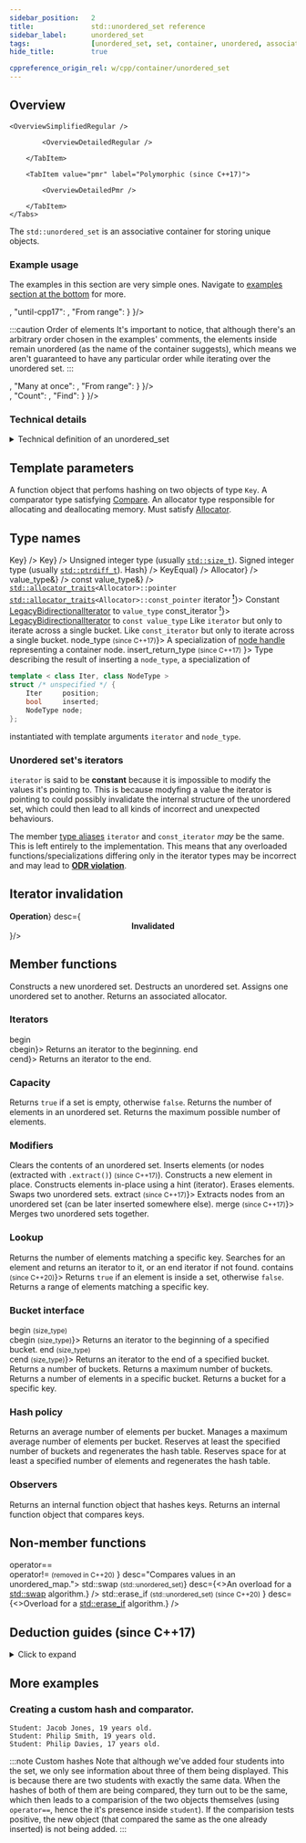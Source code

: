 ```yaml
---
sidebar_position:	2
title:				std::unordered_set reference
sidebar_label:		unordered_set
tags:				[unordered_set, set, container, unordered, associative, container, key]
hide_title:			true

cppreference_origin_rel: w/cpp/container/unordered_set
---
```



<!-- Top Examples -->




<!-- Advanced Examples -->

<!-- Deduction Guides -->

<NotFinished />

## Overview

<Tabs>
<TabItem value="simplified" label="Simplified (since C++98)" default>

	<OverviewSimplifiedRegular />

</TabItem>
<TabItem value="detailed" label="Detailed">
	<Tabs>
		<TabItem value="regular" label="Regular (since C++98)" default>

			<OverviewDetailedRegular />

		</TabItem>

		<TabItem value="pmr" label="Polymorphic (since C++17)">

			<OverviewDetailedPmr />

		</TabItem>
	</Tabs>
</TabItem>
</Tabs>

The `std::unordered_set` is an associative container for storing unique objects.
### Example usage

The examples in this section are very simple ones. Navigate to [examples section at the bottom](#more-examples) for more.

<Tabs>
<TabItem value="create" label="Create" default>
<div style={{ padding: "10px 20px", border: "1px solid gray" }}>
	<SwitchView content={
			{
				"cpp17": <TopExampleCreateCpp17 />,
				"until-cpp17": <TopExampleCreateUntilCpp17 />,
				"From range": <TopExampleCreateFromRange />
			}
	}/>

:::caution Order of elements
It's important to notice, that although there's an arbitrary order chosen in the examples' comments,
the elements inside remain unordered (as the name of the container suggests), which means we aren't guaranteed
to have any particular order while iterating over the unordered set.
:::

</div>
</TabItem>

<TabItem value="insert" label="Insert">
<div style={{ padding: "10px 20px", border: "1px solid gray" }}>
	<SwitchView content={
		{
			"Ordinary": <TopExampleInsertOrdinary />,
			"Many at once": <TopExampleInsertInitList />,
			"From range": <TopExampleInsertFromRange />
		}
	}/>
</div>
</TabItem>

<TabItem value="search" label="Search">
<div style={{ padding: "10px 20px", border: "1px solid gray" }}>
	<SwitchView content={
		{
			"Contains (since C++20)": <TopExampleSearchContains />,
			"Count": <TopExampleSearchCount />,
			"Find": <TopExampleSearchFind />
		}
	}/>
</div>
</TabItem>
</Tabs>

### Technical details

<details>
<summary>Technical definition of an unordered_set</summary>
<div>
`std::unordered_set` is an associative container that contains a set of unique objects of type `Key`.

Search, insertion, and removal have average constant-time complexity.

Internally, the elements are not sorted in any particular order, but organized into buckets.
Which bucket an element is placed into depends entirely on the hash of its value.
This allows fast access to individual elements, since once a hash is computed, it refers to the exact bucket the element is placed into.

Container elements may not be modified (even by non const iterators) since modification could change an element's hash and corrupt the container.

`std::unordered_set` meets the requirements of [`Container`](/docs/named_req/Container), [`AllocatorAwareContainer`](/docs/named_req/AllocatorAwareContainer),
[`UnorderedAssociativeContainer`](/docs/named_req/UnorderedAssociativeContainer).
</div>
</details>

<ClassSummary name="unordered_set" namespaces="std" folder="unordered_set" headerName="unordered_set">

## Template parameters

<SymbolTable noTraits>
	<Symbol name="Key"		desc="The type of the stored keys." />
	<Symbol name="Hash">
		A function object that perfoms hashing on two objects of type <code>Key</code>.
	</Symbol>
	<Symbol name="Compare">
		A comparator type satisfying <a href="/docs/named_req/Compare">Compare</a>.
	</Symbol>
	<Symbol name="Allocator">
		An allocator type responsible for allocating and deallocating memory.
		Must satisfy <a href="/docs/named_req/Allocator">Allocator</a>.
	</Symbol>
</SymbolTable>

## Type names

<SymbolTable>
	<Symbol pub name="key_type"				desc={<code>Key</code>} />
	<Symbol pub name="value_type" 		desc={<code>Key</code>} />
	<Symbol pub name="size_type">
		Unsigned integer type (usually <code><a href="#">std::size_t</a></code>).
	</Symbol>
	<Symbol pub name="difference_type">
		Signed integer type (usually <code><a href="#">std::ptrdiff_t</a></code>).
	</Symbol>
	<Symbol pub name="hasher"				desc={<code>Hash</code>} />
	<Symbol pub name="key_equal"				desc={<code>KeyEqual</code>} />
	<Symbol pub name="allocator_type" 				desc={<code>Allocator</code>} />
	<Symbol pub name="reference"			desc={<code>value_type&</code>} />
	<Symbol pub name="const_reference"				desc={<code>const value_type&</code>} />
	<Symbol pub name="pointer">
		<code><a href="#">std::allocator_traits</a>&lt;Allocator&gt;::pointer</code>
	</Symbol>
	<Symbol pub name="const_pointer">
		<code><a href="#">std::allocator_traits</a>&lt;Allocator&gt;::const_pointer</code>
	</Symbol>
	<Symbol pub name={<>iterator <a href="#unordered-sets-iterators"><sup>❗</sup></a></>}>
			Constant <a href="/docs/named_req/LegacyBidirectionalIterator">LegacyBidirectionalIterator</a> to <code>value_type</code>
	</Symbol>
	<Symbol pub name={<>const_iterator <a href="#unordered-sets-iterators"><sup>❗</sup></a></>}>
		<a href="/docs/named_req/LegacyBidirectionalIterator">LegacyBidirectionalIterator</a> to <code>const value_type</code>
	</Symbol>
	<Symbol pub name="local_iterator">
		Like <code>iterator</code> but only to iterate across a single bucket.
	</Symbol>
	<Symbol pub name="const_local_iterator">
		Like <code>const_iterator</code> but only to iterate across a single bucket.
	</Symbol>
	<Symbol pub name={<>node_type <small>(since C++17)</small></>}>
		A specialization of <a href="/docs/std/containers/other/node_handle">node handle</a> representing a container node.
	</Symbol>
<Symbol pub name={<>insert_return_type <small>(since C++17)</small> </>}>
Type describing the result of inserting a <code>node_type</code>, a specialization of

```cpp
template < class Iter, class NodeType >
struct /* unspecified */ {
    Iter     position;
    bool     inserted;
    NodeType node;
};
```
instantiated with template arguments `iterator` and `node_type`.
</Symbol>
</SymbolTable>

### Unordered set's iterators

`iterator` is said to be **constant** because it is impossible to modify the values it's pointing to.
This is because modyfing a value the iterator is pointing to could possibly invalidate the internal structure of the unordered set,
which could then lead to all kinds of incorrect and unexpected behaviours.

The member <a href="#type-names">type aliases</a> <code>iterator</code> and <code>const_iterator</code> *may* be the same.
This is left entirely to the implementation.
This means that any overloaded functions/specializations differing only in the iterator types may be incorrect and may lead to <a href="#"><b>ODR violation</b></a>.

## Iterator invalidation

<SymbolTable noTraits>
	<Symbol name={<center><b>Operation</b></center>}	desc={<center><b>Invalidated</b></center>}/>
	<Symbol name="All read only operations, swap, std::swap"	desc="Never"/>
	<Symbol name="Clear, rehash, reverse, operator="	desc="Always"/>
	<Symbol name="Insert, emplace, emplace_hiny"	desc="Only if causes rehash"/>
	<Symbol name="Erase"	desc="Only to the element erased"/>
</SymbolTable>

## Member functions

<SymbolTable>
	<Symbol pub autoLink linkName="constructors" name="(constructors)">
		Constructs a new unordered set.
	</Symbol>
	<Symbol pub autoLink linkName="destructor" name="(destructor)">
		Destructs an unordered set.
	</Symbol>
	<Symbol pub autoLink linkName="operator=" name="operator=">
		Assigns one unordered set to another.
	</Symbol>
	<Symbol pub autoLink linkName="get_allocator" name="get_allocator">
		Returns an associated allocator.
	</Symbol>
</SymbolTable>

### Iterators

<SymbolTable>
	<Symbol pub autoLink linkName="begin" name={<>begin<br/>cbegin</>}>
		Returns an iterator to the beginning.
	</Symbol>
	<Symbol pub autoLink linkName="end" name={<>end<br/>cend</>}>
		Returns an iterator to the end.
	</Symbol>
</SymbolTable>

### Capacity

<SymbolTable>
	<Symbol pub autoLink linkName="empty" name="empty">
		Returns <code>true</code> if a set is empty, otherwise <code>false</code>.
	</Symbol>
	<Symbol pub autoLink linkName="size" name="size">
		Returns the number of elements in an unordered set.
	</Symbol>
	<Symbol pub autoLink linkName="max_size" name="max_size">
		Returns the maximum possible number of elements.
	</Symbol>
</SymbolTable>

### Modifiers

<SymbolTable>
	<Symbol pub autoLink linkName="clear" name="clear">
		Clears the contents of an unordered set.
	</Symbol>
	<Symbol pub autoLink linkName="insert" name="insert">
		Inserts elements (or nodes (extracted with <code>.extract()</code>) <small>(since C++17)</small>).
	</Symbol>
	<Symbol pub autoLink linkName="emplace" name="emplace">
		Constructs a new element in place.
	</Symbol>
	<Symbol pub autoLink linkName="emplace_hint" name="emplace_hint">
		Constructs elements in-place using a hint (iterator).
	</Symbol>
	<Symbol pub autoLink linkName="erase" name="erase">
		Erases elements.
	</Symbol>
	<Symbol pub autoLink linkName="swap" name="swap">
		Swaps two unordered sets.
	</Symbol>
	<Symbol pub autoLink linkName="extract" name={<>extract <small>(since C++17)</small></>}>
		Extracts nodes from an unordered set (can be later inserted somewhere else).
	</Symbol>
	<Symbol pub autoLink linkName="merge" name={<>merge <small>(since C++17)</small></>}>
		Merges two unordered sets together.
	</Symbol>
</SymbolTable>


### Lookup

<SymbolTable>
	<Symbol pub autoLink linkName="count" name="count">
		Returns the number of elements matching a specific key.
	</Symbol>
	<Symbol pub autoLink linkName="find" name="find">
		Searches for an element and returns an iterator to it, or an end iterator if not found.
	</Symbol>
	<Symbol pub autoLink linkName="contains" name={<>contains <small>(since C++20)</small></>}>
		Returns <code>true</code> if an element is inside a set, otherwise <code>false</code>.
	</Symbol>
	<Symbol pub autoLink linkName="equal_range" name="equal_range">
		Returns a range of elements matching a specific key.
	</Symbol>
</SymbolTable>

### Bucket interface

<SymbolTable>
	<Symbol pub autoLink linkName="begin" name={<>begin <small>(size_type)</small><br/>cbegin <small>(size_type)</small></>}>
		Returns an iterator to the beginning of a specified bucket.
	</Symbol>
	<Symbol pub autoLink linkName="end" name={<>end <small>(size_type)</small><br/>cend <small>(size_type)</small></>}>
		Returns an iterator to the end of a specified bucket.
	</Symbol>
	<Symbol pub autoLink linkName="bucket_count" name="bucket_count">
		Returns a number of buckets.
	</Symbol>
	<Symbol pub autoLink linkName="max_bucket_count" name="max_bucket_count">
		Returns a maximum number of buckets.
	</Symbol>
	<Symbol pub autoLink linkName="bucket_size" name="bucket_size">
		Returns a number of elements in a specific bucket.
	</Symbol>
	<Symbol pub autoLink linkName="bucket" name="bucket">
		Returns a bucket for a specific key.
	</Symbol>
</SymbolTable>

### Hash policy

<SymbolTable>
	<Symbol pub autoLink linkName="load_factor" name="load_factor">
		Returns an average number of elements per bucket.
	</Symbol>
	<Symbol pub autoLink linkName="max_load_factor" name="max_load_factor">
		Manages a maximum average number of elements per bucket.
	</Symbol>
	<Symbol pub autoLink linkName="rehash" name="rehash">
		Reserves at least the specified number of buckets and regenerates the hash table.
	</Symbol>
	<Symbol pub autoLink linkName="reserve" name="reserve">
		Reserves space for at least a specified number of elements and regenerates the hash table.
	</Symbol>
</SymbolTable>

### Observers

<SymbolTable>
	<Symbol pub autoLink linkName="hash_function" name="hash_function">
		Returns an internal function object that hashes keys.
	</Symbol>
	<Symbol pub autoLink linkName="key_eq" name="key_eq">
		Returns an internal function object that compares keys.
	</Symbol>
</SymbolTable>

## Non-member functions

<SymbolTable noTraits>
	<Symbol name={<>
				operator==<br/>
				operator!= <small>(removed in C++20)</small>
			</>}
			desc="Compares values in an unordered_map.">
	</Symbol>
	<Symbol name={<>std::swap <small>(std::unordered_set)</small></>}
			desc={<>An overload for a <a href="#">std::swap</a> algorithm.</>}
		/>
	<Symbol name={<>
				std::erase_if <small>(std::unordered_set) (since C++20)</small>
			</>}
			desc={<>Overload for a <a href="#">std::erase_if</a> algorithm.</>}
		/>
</SymbolTable>
</ClassSummary>

## Deduction guides (since C++17)
<details>
<summary>Click to expand</summary>
<div>
	<DeductionGuides />
</div>
</details>

## More examples

### Creating a custom hash and comparator.

<div>
<CustomCodeBlock withTitle>
	<ExampleAdvancedStudents />
</CustomCodeBlock >
</div>
<div>

```plaintext title="Result"
Student: Jacob Jones, 19 years old.
Student: Philip Smith, 19 years old.
Student: Philip Davies, 17 years old.
```
</div>

:::note Custom hashes
Note that although we've added four students into the set, we only see information about three of them being displayed.
This is because there are two students with exactly the same data. When the hashes of both of them are being compared, they turn out to be the same,
which then leads to a comparision of the two objects themselves (using `operator==`, hence the it's presence inside `student`). If the comparision tests positive,
the new object (that compared the same as the one already inserted) is not being added.
:::
